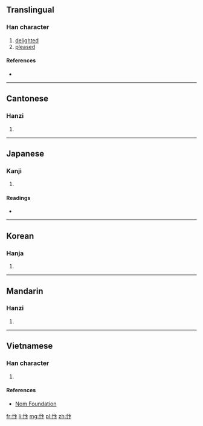 ==Translingual==

===Han character===
{{Han char|rn=61|rad=心|as=04|sn=7|four=9003<sub>0</sub>|canj=心卜卜 (PYY)|ids=⿰[[忄]][[卞]]}}

# [[delighted]]
# [[pleased]]

====References====
* {{Han ref|kx=0378.030|dkj=10372|dj=0706.030|hdz=42278.040|uh=5FED|ud=24557|bh=CAD9|bd=51929}}

----

==Cantonese==

===Hanzi===
{{yue-hanzi|jyut=[[bin6]]|y=bin6}}

# {{defn|lang=yue|sort=心04}}

----

==Japanese==

===Kanji===
{{ja-kanji|grade=|rs=心04}}

# {{defn|lang=ja|sort=心04}}

====Readings====
* {{ja-readings|on=[[へん]] (hen), [[べん]] (ben)|kun=[[たのしむ]] (tanoshimu)}}

----

==Korean==

===Hanja===
{{ko-hanja|hangeul=변|eumhun=|rv=byeon|mr=pyŏn|y=pyen}}

# {{defn|lang=ko|sort=心04}}

----

==Mandarin==

===Hanzi===
{{cmn-hanzi|pin=[[biàn]] ([[bian4]])|wg=pien<sup>4</sup>}}

# {{defn|lang=cmn|sort=心04}}

----

==Vietnamese==

===Han character===
{{vi-readings|rs=心04| hanviet = biện}}

# {{defn|lang=vi|sort=心04}}

====References====
*[http://nomfoundation.org/common/nom_details.php?codepoint=5fed Nom Foundation]

[[fr:忭]]
[[li:忭]]
[[mg:忭]]
[[pl:忭]]
[[zh:忭]]